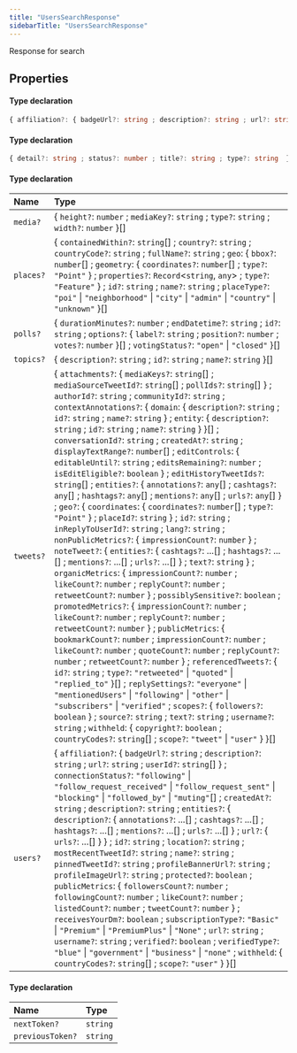 ```yaml
---
title: "UsersSearchResponse"
sidebarTitle: "UsersSearchResponse"
---
```


Response for search

## Properties

<ResponseField name="data" type="Object">


#### Type declaration

```ts
{ affiliation?: { badgeUrl?: string ; description?: string ; url?: string ; userId?: string[]  } ; connectionStatus?: "following" | "follow_request_received" | "follow_request_sent" | "blocking" | "followed_by" | "muting"[] ; createdAt?: string ; description?: string ; entities?: { description?: { annotations?: any[] ; cashtags?: any[] ; hashtags?: any[] ; mentions?: any[] ; urls?: any[]  } ; url?: { urls?: any[]  }  } ; id?: string ; location?: string ; mostRecentTweetId?: string ; name?: string ; pinnedTweetId?: string ; profileBannerUrl?: string ; profileImageUrl?: string ; protected?: boolean ; publicMetrics: { followersCount?: number ; followingCount?: number ; likeCount?: number ; listedCount?: number ; tweetCount?: number  } ; receivesYourDm?: boolean ; subscriptionType?: "Basic" | "Premium" | "PremiumPlus" | "None" ; url?: string ; username?: string ; verified?: boolean ; verifiedType?: "blue" | "government" | "business" | "none" ; withheld: { countryCodes?: string[] ; scope?: "user"  }  }[]
```
</ResponseField>



<ResponseField name="errors" type="Object">


#### Type declaration

```ts
{ detail?: string ; status?: number ; title?: string ; type?: string  }[]
```
</ResponseField>



<ResponseField name="includes" type="Object">


#### Type declaration
</ResponseField>


| Name | Type |
| :------ | :------ |
| `media?` | \{ `height?`: `number` ; `mediaKey?`: `string` ; `type?`: `string` ; `width?`: `number`  }[] |
| `places?` | \{ `containedWithin?`: `string`[] ; `country?`: `string` ; `countryCode?`: `string` ; `fullName?`: `string` ; `geo`: \{ `bbox?`: `number`[] ; `geometry`: \{ `coordinates?`: `number`[] ; `type?`: ``"Point"``  } ; `properties?`: `Record`\<`string`, `any`\> ; `type?`: ``"Feature"``  } ; `id?`: `string` ; `name?`: `string` ; `placeType?`: ``"poi"`` \| ``"neighborhood"`` \| ``"city"`` \| ``"admin"`` \| ``"country"`` \| ``"unknown"``  }[] |
| `polls?` | \{ `durationMinutes?`: `number` ; `endDatetime?`: `string` ; `id?`: `string` ; `options?`: \{ `label?`: `string` ; `position?`: `number` ; `votes?`: `number`  }[] ; `votingStatus?`: ``"open"`` \| ``"closed"``  }[] |
| `topics?` | \{ `description?`: `string` ; `id?`: `string` ; `name?`: `string`  }[] |
| `tweets?` | \{ `attachments?`: \{ `mediaKeys?`: `string`[] ; `mediaSourceTweetId?`: `string`[] ; `pollIds?`: `string`[]  } ; `authorId?`: `string` ; `communityId?`: `string` ; `contextAnnotations?`: \{ `domain`: \{ `description?`: `string` ; `id?`: `string` ; `name?`: `string`  } ; `entity`: \{ `description?`: `string` ; `id?`: `string` ; `name?`: `string`  }  }[] ; `conversationId?`: `string` ; `createdAt?`: `string` ; `displayTextRange?`: `number`[] ; `editControls`: \{ `editableUntil?`: `string` ; `editsRemaining?`: `number` ; `isEditEligible?`: `boolean`  } ; `editHistoryTweetIds?`: `string`[] ; `entities?`: \{ `annotations?`: `any`[] ; `cashtags?`: `any`[] ; `hashtags?`: `any`[] ; `mentions?`: `any`[] ; `urls?`: `any`[]  } ; `geo?`: \{ `coordinates`: \{ `coordinates?`: `number`[] ; `type?`: ``"Point"``  } ; `placeId?`: `string`  } ; `id?`: `string` ; `inReplyToUserId?`: `string` ; `lang?`: `string` ; `nonPublicMetrics?`: \{ `impressionCount?`: `number`  } ; `noteTweet?`: \{ `entities?`: \{ `cashtags?`: ...[] ; `hashtags?`: ...[] ; `mentions?`: ...[] ; `urls?`: ...[]  } ; `text?`: `string`  } ; `organicMetrics`: \{ `impressionCount?`: `number` ; `likeCount?`: `number` ; `replyCount?`: `number` ; `retweetCount?`: `number`  } ; `possiblySensitive?`: `boolean` ; `promotedMetrics?`: \{ `impressionCount?`: `number` ; `likeCount?`: `number` ; `replyCount?`: `number` ; `retweetCount?`: `number`  } ; `publicMetrics`: \{ `bookmarkCount?`: `number` ; `impressionCount?`: `number` ; `likeCount?`: `number` ; `quoteCount?`: `number` ; `replyCount?`: `number` ; `retweetCount?`: `number`  } ; `referencedTweets?`: \{ `id?`: `string` ; `type?`: ``"retweeted"`` \| ``"quoted"`` \| ``"replied_to"``  }[] ; `replySettings?`: ``"everyone"`` \| ``"mentionedUsers"`` \| ``"following"`` \| ``"other"`` \| ``"subscribers"`` \| ``"verified"`` ; `scopes?`: \{ `followers?`: `boolean`  } ; `source?`: `string` ; `text?`: `string` ; `username?`: `string` ; `withheld`: \{ `copyright?`: `boolean` ; `countryCodes?`: `string`[] ; `scope?`: ``"tweet"`` \| ``"user"``  }  }[] |
| `users?` | \{ `affiliation?`: \{ `badgeUrl?`: `string` ; `description?`: `string` ; `url?`: `string` ; `userId?`: `string`[]  } ; `connectionStatus?`: ``"following"`` \| ``"follow_request_received"`` \| ``"follow_request_sent"`` \| ``"blocking"`` \| ``"followed_by"`` \| ``"muting"``[] ; `createdAt?`: `string` ; `description?`: `string` ; `entities?`: \{ `description?`: \{ `annotations?`: ...[] ; `cashtags?`: ...[] ; `hashtags?`: ...[] ; `mentions?`: ...[] ; `urls?`: ...[]  } ; `url?`: \{ `urls?`: ...[]  }  } ; `id?`: `string` ; `location?`: `string` ; `mostRecentTweetId?`: `string` ; `name?`: `string` ; `pinnedTweetId?`: `string` ; `profileBannerUrl?`: `string` ; `profileImageUrl?`: `string` ; `protected?`: `boolean` ; `publicMetrics`: \{ `followersCount?`: `number` ; `followingCount?`: `number` ; `likeCount?`: `number` ; `listedCount?`: `number` ; `tweetCount?`: `number`  } ; `receivesYourDm?`: `boolean` ; `subscriptionType?`: ``"Basic"`` \| ``"Premium"`` \| ``"PremiumPlus"`` \| ``"None"`` ; `url?`: `string` ; `username?`: `string` ; `verified?`: `boolean` ; `verifiedType?`: ``"blue"`` \| ``"government"`` \| ``"business"`` \| ``"none"`` ; `withheld`: \{ `countryCodes?`: `string`[] ; `scope?`: ``"user"``  }  }[] |




<ResponseField name="meta" type="Object">


#### Type declaration
</ResponseField>


| Name | Type |
| :------ | :------ |
| `nextToken?` | `string` |
| `previousToken?` | `string` |


